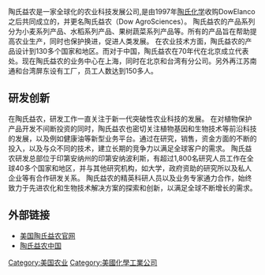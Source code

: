 陶氏益农是一家全球化的农业科技发展公司,是由1997年[[陶氏化学|陶氏化学]]收购DowElanco之后共同成立的，并更名陶氏益农（Dow AgroSciences）。
陶氏益农的产品系列分为小麦系列产品、水稻系列产品、果树蔬菜系列产品等。所有的产品旨在帮助提高农业生产，同时也保护换进，促进人类发展。
在农业技术方面，陶氏益农的产品设计到130多个国家和地区。而对于中国，陶氏益农在70年代在北京成立代表处。现在陶氏益农的业务中心在上海，同时在北京和台湾有分公司。另外再江苏南通和台湾屏东设有工厂，员工人数达到150多人。
==研发创新==
在陶氏益农，研发工作一直关注于新一代突破性农业科技的发展。
在对植物保护产品开发不间断投资的同时，陶氏益农也密切关注植物基因和生物技术等前沿科技的发展，以及例如健康油等新型业务平台。通过在研究，销售，资金方面的不断的投入，以及与众不同的技术，建立长期的竞争力以满足全球客户的需求。
陶氏益农研发总部位于印第安纳州的印第安纳波利斯，有超过1,800名研究人员工作在全球40多个国家和地区，并与其他研究机构，如大学，政府资助的研究所以及私人企业等有合作研发关系。
陶氏益农的精英科研人员以及业务专家通力合作，始终致力于先进农化和生物技术解决方案的探索和创新，以满足全球不断增长的需求。

==外部链接==
*[http://www.dowagro.com/ 美国陶氏益农官网] {{Wayback|url=http://www.dowagro.com/ |date=20151111010843 }}
*[http://www.dowagro.com/china/ 陶氏益农中国] {{Wayback|url=http://www.dowagro.com/china/ |date=20150418072424 }}

{{Genetic engineering|state=autocollapse}}

[[Category:美国农业|Category:美国农业]]
[[Category:美國化學工業公司|Category:美國化學工業公司]]